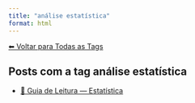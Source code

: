 ```yaml
---
title: "análise estatística"
format: html
---
```


[⬅ Voltar para Todas as Tags](../tags.qmd)

## Posts com a tag **análise estatística**

- [📖 Guia de Leitura — Estatística](/posts/estatistica/guia-estatistica.html)
